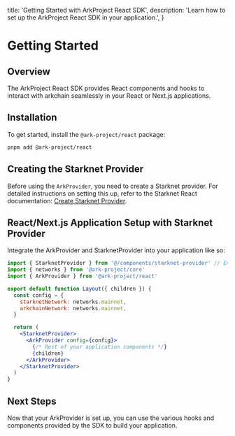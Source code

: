   title: 'Getting Started with ArkProject React SDK',
  description:
    'Learn how to set up the ArkProject React SDK in your application.',
}

# Getting Started

## Overview

The ArkProject React SDK provides React components and hooks to interact with arkchain seamlessly in your React or Next.js applications.

## Installation

To get started, install the `@ark-project/react` package:

```bash
pnpm add @ark-project/react
```

## Creating the Starknet Provider

Before using the `ArkProvider`, you need to create a Starknet provider. For detailed instructions on setting this up, refer to the Starknet React documentation: [Create Starknet Provider](https://starknet-react.com/docs/getting-started).

## React/Next.js Application Setup with Starknet Provider

Integrate the ArkProvider and StarknetProvider into your application like so:

```jsx
import { StarknetProvider } from '@/components/starknet-provider' // Ensure you have a StarknetProvider component
import { networks } from '@ark-project/core'
import { ArkProvider } from '@ark-project/react'

export default function Layout({ children }) {
  const config = {
    starknetNetwork: networks.mainnet,
    arkchainNetwork: networks.mainnet,
  }

  return (
    <StarknetProvider>
      <ArkProvider config={config}>
        {/* Rest of your application components */}
        {children}
      </ArkProvider>
    </StarknetProvider>
  )
}
```

## Next Steps

Now that your ArkProvider is set up, you can use the various hooks and components provided by the SDK to build your application.
